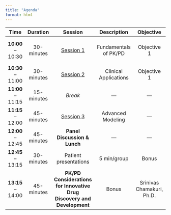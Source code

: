 ```yaml
---
title: "Agenda"
format: html
---
```


|       Time        |   Duration   |   Session                                       |      Description      |      Objective    |                 Speaker                |
|:-----------------:|:------------:|:-----------------------------------------------:|:---------------------:|:-----------------:|:--------------------------------------:|
| **10:00** – 10:30 |  30-minutes  |  [Session 1](sessions/session_01/template.html) | Fundamentals of PK/PD |    Objective 1    | Jacob K. McPherson, Pharm.D., Ph.D.(c) |
| **10:30** – 11:00 |  30-minutes  |  [Session 2](sessions/session_02/template.html) | Clinical Applications |    Objective 1    |                    "                   |
| **11:00** – 11:15 |  15-minutes  |  *Break*                                        |            —          |         —         |                    —                   |
| **11:15** – 12:00 |  45-minutes  |  [Session 3](sessions/session_03/template.html) |   Advanced Modeling   |         —         |                    "                   |
| **12:00** – 12:45 |  45-minutes  |  **Panel Discussion & Lunch**                   |            —          |         —         |                    —                   |
| **12:45** – 13:15 |  30-minutes  |  Patient presentations                          |      5 min/group      |       Bonus       |                    —                   |
| **13:15** – 14:00 |  45-minutes  |  **PK/PD Considerations for Innovative Drug Discovery and Development** |       Bonus       |        Srinivas Chamakuri, Ph.D.       |
